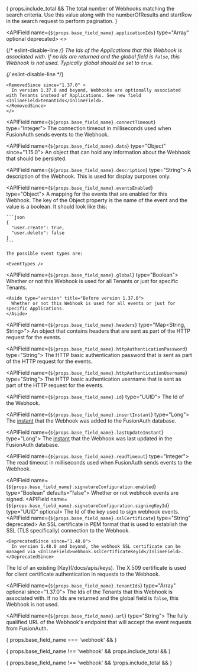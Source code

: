 
<APIBlock>

{ props.include_total &&
  <APIField name="total" type="Integer">
    The total number of Webhooks matching the search criteria. Use this value along with the <InlineField>numberOfResults</InlineField> and <InlineField>startRow</InlineField> in the search request to perform pagination.
  </APIField>
}

  <APIField name={`${props.base_field_name}.applicationIds`} type="Array<UUID>" optional deprecated>
    <>
    <p>{/* eslint-disable-line */}
    The Ids of the Applications that this Webhook is associated with. If no Ids are returned and the <InlineField>global</InlineField> field is `false`, this Webhook is not used. Typically <InlineField>global</InlineField> should be set to `true`.
    </p>{/* eslint-disable-line */}

    <RemovedSince since="1.37.0" >
      In version 1.37.0 and beyond, Webhooks are optionally associated with Tenants instead of Applications. See new field <InlineField>tenantIds</InlineField>.
    </RemovedSince>
    </>
  </APIField>

  <APIField name={`${props.base_field_name}.connectTimeout`} type="Integer">
    The connection timeout in milliseconds used when FusionAuth sends events to the Webhook.
  </APIField>

  <APIField name={`${props.base_field_name}.data`} type="Object" since="1.15.0">
    An object that can hold any information about the Webhook that should be persisted.
  </APIField>

  <APIField name={`${props.base_field_name}.description`} type="String">
    A description of the Webhook. This is used for display purposes only.
  </APIField>

  <APIField name={`${props.base_field_name}.eventsEnabled`} type="Object">
    A mapping for the events that are enabled for this Webhook. The key of the Object property is the name of the event and the value is a boolean. It should look like this:

    ```json
    {
      "user.create": true,
      "user.delete": false
    }
    ```

    The possible event types are:

    <EventTypes />
  </APIField>

  <APIField name={`${props.base_field_name}.global`} type="Boolean">
    Whether or not this Webhook is used for all Tenants or just for specific Tenants.

    <Aside type="version" title="Before version 1.37.0">
      Whether or not this Webhook is used for all events or just for specific Applications.
    </Aside>
  </APIField>

  <APIField name={`${props.base_field_name}.headers`} type="Map<String, String>">
    An object that contains headers that are sent as part of the HTTP request for the events.
  </APIField>

  <APIField name={`${props.base_field_name}.httpAuthenticationPassword`} type="String">
    The HTTP basic authentication password that is sent as part of the HTTP request for the events.
  </APIField>

  <APIField name={`${props.base_field_name}.httpAuthenticationUsername`} type="String">
    The HTTP basic authentication username that is sent as part of the HTTP request for the events.
  </APIField>

  <APIField name={`${props.base_field_name}.id`} type="UUID">
    The Id of the Webhook.
  </APIField>

  <APIField name={`${props.base_field_name}.insertInstant`} type="Long">
    The [instant](/docs/reference/data-types#instants) that the Webhook was added to the FusionAuth database.
  </APIField>

  <APIField name={`${props.base_field_name}.lastUpdateInstant`} type="Long">
    The [instant](/docs/reference/data-types#instants) that the Webhook was last updated in the FusionAuth database.
  </APIField>

  <APIField name={`${props.base_field_name}.readTimeout`} type="Integer">
    The read timeout in milliseconds used when FusionAuth sends events to the Webhook.
  </APIField>

  <APIField name={`${props.base_field_name}.signatureConfiguration.enabled`} type="Boolean" defaults="false">
    Whether or not webhook events are signed.
  </APIField>
  <APIField name={`${props.base_field_name}.signatureConfiguration.signingKeyId`} type="UUID" optional>
    The Id of the key used to sign webhook events.
  </APIField>
  <APIField name={`${props.base_field_name}.sslCertificate`} type="String" deprecated>
    An SSL certificate in PEM format that is used to establish the SSL (TLS specifically) connection to the Webhook.

    <DeprecatedSince since="1.48.0">
      In version 1.48.0 and beyond, the webhook SSL certificate can be managed via <InlineField>webhook.sslCertificateKeyId</InlineField>.
    </DeprecatedSince>
  </APIField>
  <APIField name={`${props.base_field_name}.sslCertificateKeyId`} type="UUID" since="1.48.0">
    The Id of an existing [Key](/docs/apis/keys). The X.509 certificate is used for client certificate authentication in requests to the Webhook.
  </APIField>

  <APIField name={`${props.base_field_name}.tenantIds`} type="Array<UUID>" optional since="1.37.0">
    The Ids of the Tenants that this Webhook is associated with. If no Ids are returned and the <InlineField>global</InlineField> field is `false`, this Webhook is not used.
  </APIField>

  <APIField name={`${props.base_field_name}.url`} type="String">
    The fully qualified URL of the Webhook's endpoint that will accept the event requests from FusionAuth.
  </APIField>

{ props.base_field_name === 'webhook' &&
<JSON title="Example Response JSON for a Single Webhook" src="webhooks/response.json" />
}

{ props.base_field_name !== 'webhook' && props.include_total &&
<JSON title="Example Response JSON" src="webhooks/search-response.json" />
}

{ props.base_field_name !== 'webhook' && !props.include_total &&
<JSON title="Example Response JSON for all the Webhooks" src="webhooks/responses.json" />
}
</APIBlock>
